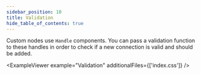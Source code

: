 ```yaml
---
sidebar_position: 10
title: Validation
hide_table_of_contents: true
---
```



Custom nodes use `Handle` components. You can pass a validation function to these handles in order to check if a new connection is valid and should be added.

<ExampleViewer example="Validation" additionalFiles={['index.css']} />

